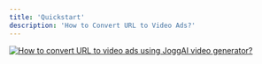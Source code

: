 ```yaml
---
title: 'Quickstart'
description: 'How to Convert URL to Video Ads?'
---
```

[![How to convert URL to video ads using JoggAI video generator?](https://i.ytimg.com/vi/ed19EzUAugY/maxresdefault.jpg)](https://www.youtube.com/embed/ed19EzUAugY?si=kr4L_LvZDdn4ZMCf "How to convert URL to video ads using JoggAI video generator?")

